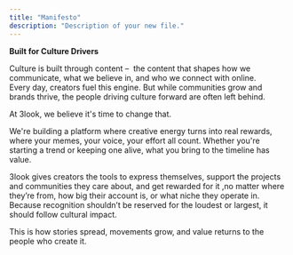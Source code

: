 ```yaml
---
title: "Manifesto"
description: "Description of your new file."
---
```


**Built for Culture Drivers**

Culture is built through content –  the content that shapes how we communicate, what we believe in, and who we connect with online.\
Every day, creators fuel this engine. But while communities grow and brands thrive, the people driving culture forward are often left behind.

At 3look, we believe it's time to change that.

We're building a platform where creative energy turns into real rewards, where your memes, your voice, your effort all count. Whether you're starting a trend or keeping one alive, what you bring to the timeline has value.

3look gives creators the tools to express themselves, support the projects and communities they care about, and get rewarded for it ,no matter where they’re from, how big their account is, or what niche they operate in.\
Because recognition shouldn’t be reserved for the loudest or largest, it should follow cultural impact.

This is how stories spread, movements grow, and value returns to the people who create it.